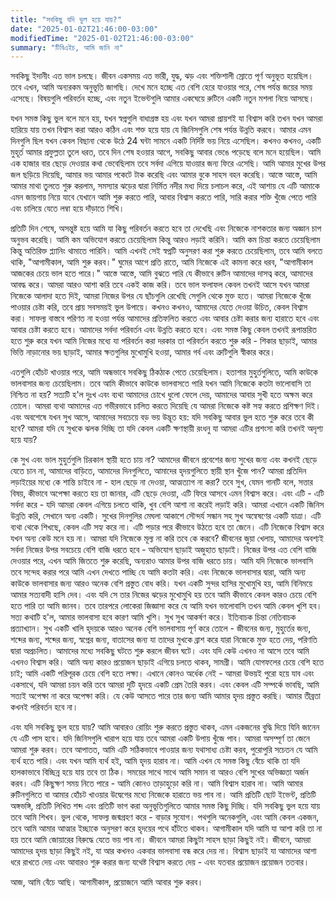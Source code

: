 ```yaml
---
title: "সবকিছু যদি ভুল হয়ে যায়?"
date: "2025-01-02T21:46:00-03:00"
modifiedTime: "2025-01-02T21:46:00-03:00"
summary: "টিবিএইচ, আমি জানি না"
---
```


সবকিছু ইদানীং এত ভাল চলছে। জীবন একসময় এত ভারী, যুদ্ধ, ঝড় এবং শক্তিশালী স্রোতে পূর্ণ অনুভূত হয়েছিল। তবে এখন, আমি অন্যরকম অনুভূতি জাগছি। দেখে মনে হচ্ছে এত বেশি হেরে যাওয়ার পরে, শেষ পর্যন্ত জয়ের সময় এসেছে। বিষয়গুলি পরিবর্তন হচ্ছে, এবং নতুন ইভেন্টগুলি আমার একঘেয়ে রুটিনে একটি নতুন মশলা নিয়ে আসছে।

যখন সমস্ত কিছু ভুল বলে মনে হয়, যখন স্বপ্নগুলি বাধাগ্রস্ত হয় এবং যখন আমরা প্রায়শই যা বিশ্বাস করি তখন যখন আমরা হারিয়ে যায় তখন বিশ্বাস করা আরও কঠিন এবং শক্ত হয়ে যায় যে জিনিসগুলি শেষ পর্যন্ত উন্নতি করবে। আমার এমন দিনগুলি ছিল যখন কেবল বিছানা থেকে উঠে 24 ঘন্টা সামনে একটি নির্দিষ্ট ভয় নিয়ে এসেছিল। কখনও কখনও, একটি মুহূর্ত আমার প্রফুল্লতা তুলে ধরত, তবে দিন শেষ হওয়ার আগে, সবকিছু আবার ভেঙে পড়েছে বলে মনে হয়েছিল। আমি এক হাজার বার ছেড়ে দেওয়ার কথা ভেবেছিলাম তবে সর্বদা এগিয়ে যাওয়ার জন্য ফিরে এসেছি। আমি আমার মুখের উপর জল ছড়িয়ে দিয়েছি, আমার ভয় আমার পকেটে টাক করেছি এবং আমার বুকে সাহস বহন করেছি। আস্তে আস্তে, আমি আমার মাথা তুলতে শুরু করলাম, সমস্যার ঝড়ের দ্বারা নির্মিত নদীর মধ্য দিয়ে চলাচল করে, এই আশায় যে এটি আমাকে এমন জায়গায় নিয়ে যাবে যেখানে আমি শুরু করতে পারি, আবার বিশ্বাস করতে পারি, সারি করার শক্তি খুঁজে পেতে পারি এবং চালিয়ে যেতে লম্বা হয়ে দাঁড়াতে শিখি।

প্রতিটি দিন শেষে, অসন্তুষ্ট হয়ে আমি যা কিছু পরিবর্তন করতে হবে তা দেখেছি এবং নিজেকে নাশকতার জন্য অজ্ঞান চাপ অনুভব করেছি। আমি কম অভিযোগ করতে চেয়েছিলাম কিন্তু আরও লড়াই করিনি। আমি কম চিন্তা করতে চেয়েছিলাম কিন্তু অতিরিক্ত প্ল্যানিং থামাতে পারিনি। আমি এখনই সেই স্বপ্নটি অনুসরণ করা শুরু করতে চেয়েছিলাম, তবে আমি বলতে থাকি, "আগামীকাল, আমি শুরু করব।" ঘুমের আগে প্রতি রাতে, আমি নিজেকে এই কামনা করে ধরব, "আগামীকাল আজকের চেয়ে ভাল হতে পারে।" আস্তে আস্তে, আমি বুঝতে পারি যে কীভাবে রুটিন আমাদের দাসত্ব করে, আমাদের আবদ্ধ করে। আমরা আরও আশা করি তবে একই কাজ করি। তবে ভাল ফলাফল কেবল তখনই আসে যখন আমরা নিজেকে আলাদা হতে দিই, আমরা নিজের উপর যে ছাঁচগুলি রেখেছি সেগুলি থেকে মুক্ত হতে।
আমরা নিজেকে খুঁজে পাওয়ার চেষ্টা করি, তবে প্রায় সবসময়ই ভুল উপায়ে। কখনও কখনও, আমাদের যেতে দেওয়া উচিত, কেবল বিশ্বাস করা। সাফল্য বাস্তবে পরিণত না হওয়া পর্যন্ত আমাদের প্রতিফলিত করতে এবং আবার চেষ্টা করার জন্য হারাতে হবে এবং আবার চেষ্টা করতে হবে। আমাদের সর্বদা পরিবর্তন এবং উন্নতি করতে হবে। এবং সমস্ত কিছু কেবল তখনই রূপান্তরিত হতে শুরু করে যখন আমি নিজের মধ্যে যা পরিবর্তন করা দরকার তা পরিবর্তন করতে শুরু করি - শিকার ছাড়াই, আমার ভিত্তি নাড়ানোর ভয় ছাড়াই, আমার ক্ষতগুলির মুখোমুখি হওয়া, আমার গর্ব এবং ত্রুটিগুলি স্বীকার করে।

এতগুলি হোঁচট খাওয়ার পরে, আমি অন্ধভাবে সবকিছু ঠিকঠাক পেতে চেয়েছিলাম। হতাশার মুহুর্তগুলিতে, আমি কাউকে ভালবাসার জন্য চেয়েছিলাম। তবে আমি কীভাবে কাউকে ভালবাসতে পারি যখন আমি নিজেকে কতটা ভালোবাসি তা নিশ্চিত না হয়? সত্যটি হ'ল দুঃখ এবং ব্যথা আমাদের চোখে ধুলো ফেলে দেয়, আমাদের আবার সুখী হতে অক্ষম করে তোলে। আমরা ব্যথা আমাদের এত গভীরভাবে চালিত করতে দিয়েছি যে আমরা নিজেকে কষ্ট সহ্য করতে প্রশিক্ষণ দিই। এবং অবশেষে যখন সুখ আসে, আমাদের সবচেয়ে বড় ভয় উদ্ভূত হয়: যদি সবকিছু আবার ভুল হতে শুরু করে তবে কী হবে? আমরা যদি যে সুখকে ঝলক দিচ্ছি তা যদি কেবল একটি ক্ষণস্থায়ী রংধনু যা আমরা এটির প্রশংসা করি তখনই অদৃশ্য হয়ে যায়?

কে সুখ এবং ভাল মুহুর্তগুলি চিরকাল স্থায়ী হতে চায় না? আমাদের জীবনে প্রবেশের জন্য সুখের জন্য এবং কখনই ছেড়ে যেতে চান না, আমাদের বাড়িতে, আমাদের দিনগুলিতে, আমাদের হৃদয়গুলিতে স্থায়ী স্থান খুঁজে পান? আমরা প্রতিদিন লড়াইয়ের মধ্যে কে শান্তি চাইবে না - হাল ছেড়ে না দেওয়া, আত্মত্যাগ না করা? তবে সুখ, যেমন গানটি বলে, সত্তার বিষয়, কীভাবে অপেক্ষা করতে হয় তা জানার, এটি ছেড়ে দেওয়া, এটি ফিরে আসবে এমন বিশ্বাস করে। এবং এটি - এটি সর্বদা করে - যদি আমরা কেবল এগিয়ে চলতে থাকি, খুব বেশি আশা না করেই লড়াই করি। আমরা এখানে একটি জিনিস উন্নতি করি, সেখানে অন্য একটি। সুখের দিনগুলির মেঘলা আকাশে সৌন্দর্য সন্ধান সহ সুখ অন্বেষণের একটি যাত্রা। এটি ব্যথা থেকে শিখছে, কেবল এটি সহ্য করে না। এটি পড়ার পরে কীভাবে উঠতে হবে তা জেনে। এটি নিজেকে বিশ্বাস করে যখন অন্য কেউ মনে হয় না। আমরা যদি নিজেকে মূল্য না করি তবে কে করবে? জীবনের জুয়া খেলায়, আমাদের অবশ্যই সর্বদা নিজের উপর সবচেয়ে বেশি বাজি ধরতে হবে - অভিযোগ ছাড়াই অজুহাত ছাড়াই।
নিজের উপর এত বেশি বাজি দেওয়ার পরে, এখন আমি জিততে শুরু করেছি, অন্যরাও আমার উপর বাজি ধরতে চায়। আমি যদি নিজেকে ভালবাসি তবে সন্দেহ করার পরে আমি এখন দেখতে পাচ্ছি যে আমি কতটা করি। এবং নিজেকে ভালবাসার দ্বারা, আমি অন্য কাউকে ভালবাসার জন্য আরও অনেক বেশি প্রস্তুত বোধ করি। যখন একটি সুন্দর হাসির মুখোমুখি হয়, আমি বিনিময়ে আমার সত্যবাদী হাসি দেব। এবং যদি সে তার নিজের ঝড়ের মুখোমুখি হয় তবে আমি কীভাবে কেবল কারও চেয়ে বেশি হতে পারি তা আমি জানব। তবে তারপরে লোকেরা জিজ্ঞাসা করে যে আমি যখন ভালোবাসি তখন আমি কেবল খুশি হব। সত্য কথাটি হ'ল, আমার ভালবাসা হবে কারণ আমি খুশি। সুখ সুখ আকর্ষণ করে। ইতিবাচক চিন্তা নেতিবাচক প্রত্যাখ্যান। সুখ একটি খালি হৃদয়কে আরও অনেক বেশি ভালবাসায় পূর্ণ করে তোলে - জীবনের জন্য, মুহুর্তের জন্য, শব্দের জন্য, শব্দের জন্য, স্বপ্নের জন্য, বাতাসের জন্য যা তাদের মুখকে ব্রাশ করে যারা নিজেকে মুক্ত হতে দেয়, পরিণতি দ্বারা অপ্রচলিত। আমাদের মধ্যে সবকিছু ঘটতে শুরু করলে জীবন ঘটে। এবং যদি কেউ এখনও না আসে তবে আমি এখনও বিশ্বাস করি। আমি অন্য কারও প্রয়োজন ছাড়াই এগিয়ে চলতে থাকব, সামগ্রী। আমি যোগফলের চেয়ে বেশি হতে চাই; আমি একটি পরিপূরক চেয়ে বেশি হতে লক্ষ্য। এখানে কোনও অর্ধেক নেই - আমরা উভয়ই পুরো হয়ে যাব এবং একসাথে, যদি আমরা চয়ন করি তবে আমরা দুটি হৃদয়ে একটি প্রেম তৈরি করব। এবং কেবল এটি সম্পর্কে ভাবছি, আমি সত্যই অপেক্ষা না করে অপেক্ষা করি। যে কেউ আসতে পারে তার জন্য আমি আমার হৃদয় প্রস্তুত করছি। আমার তীব্রতা কখনই পরিবর্তন হবে না।

এবং যদি সবকিছু ভুল হয়ে যায়? আমি আবারও রোয়িং শুরু করতে প্রস্তুত থাকব, এমন একজনের বুদ্ধি দিয়ে যিনি জানেন যে এটি পাস হবে। যদি জিনিসগুলি খারাপ হয়ে যায় তবে আমরা একটি উপায় খুঁজে পাব। আমরা অসম্পূর্ণ তা জেনে আমরা শুরু করব। তবে আপাতত, আমি এটি সঠিকভাবে পাওয়ার জন্য যথাসাধ্য চেষ্টা করব, পুরোপুরি সচেতন যে আমি ব্যর্থ হতে পারি। এবং যখন আমি ব্যর্থ হই, আমি হৃদয় হারাব না। আমি এখন যে সমস্ত কিছু বেঁচে থাকি তা যদি হালকাভাবে বিচ্ছিন্ন হয়ে যায় তবে তা ঠিক। সময়ের সাথে সাথে আমি সমান বা আরও বেশি সুখের অভিজ্ঞতা অর্জন করব। এটি কিছুক্ষণ সময় নিতে পারে - আমি কোনও তাড়াহুড়ো করি না। আমি বিশ্বাস হারাব না। আমি আমার রুটিনগুলিতে বা আমার হোঁচট খাওয়ার উদ্বেগের মধ্যে নিজেকে হারাতে ভয় পাব না।
আমি প্রতিটি ছোট ইভেন্ট, প্রতিটি অঙ্গভঙ্গি, প্রতিটি লিখিত শব্দ এবং প্রতিটি ভাগ করা অনুভূতিগুলিতে আমার সমস্ত কিছু দিচ্ছি। যদি সবকিছু ভুল হয়ে যায় তবে আমি শিখব। ভুল থেকে, সাফল্য জন্মগ্রহণ করে - বাড়ার সুযোগ। পথগুলি অনেকগুলি, এবং আমি কেবল একজন, তবে আমি আমার আত্মার ইচ্ছাকে অনুসরণ করে হৃদয়ের পথে হাঁটতে থাকব। আগামীকাল যদি আমি যা আশা করি তা না হয় তবে আমি জোয়ারের বিরুদ্ধে যেতে ভয় পাব না। জীবনে আমরা কিছুটা সাহস ছাড়া কিছুই নই। জীবনে, আমরা আমাদের হৃদয় ছাড়া কিছুই নই, যা আর কখনও একবার ভালবাসা বন্ধ করে দেয় না। বিশ্বাস ছাড়াই যা আমাদের আশা ধরে রাখতে দেয় এবং আবারও শুরু করার জন্য যথেষ্ট বিশ্বাস করতে দেয় - এবং যতবার প্রয়োজন প্রয়োজন ততবার। 

আজ, আমি বেঁচে আছি। আগামীকাল, প্রয়োজনে আমি আবার শুরু করব।